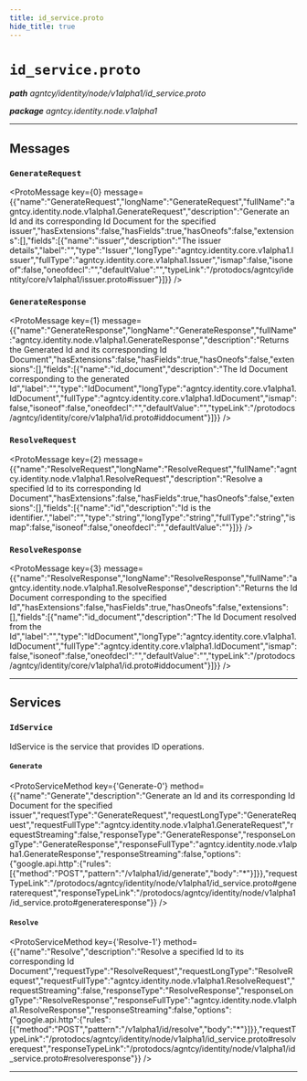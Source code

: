 ```yaml
---
title: id_service.proto
hide_title: true
---
```



# `id_service.proto`
_**path** agntcy/identity/node/v1alpha1/id_service.proto_

_**package** agntcy.identity.node.v1alpha1_



---

## Messages


### `GenerateRequest`
<ProtoMessage key={0} message={{"name":"GenerateRequest","longName":"GenerateRequest","fullName":"agntcy.identity.node.v1alpha1.GenerateRequest","description":"Generate an Id and its corresponding Id Document for the specified issuer","hasExtensions":false,"hasFields":true,"hasOneofs":false,"extensions":[],"fields":[{"name":"issuer","description":"The issuer details","label":"","type":"Issuer","longType":"agntcy.identity.core.v1alpha1.Issuer","fullType":"agntcy.identity.core.v1alpha1.Issuer","ismap":false,"isoneof":false,"oneofdecl":"","defaultValue":"","typeLink":"/protodocs/agntcy/identity/core/v1alpha1/issuer.proto#issuer"}]}} />


### `GenerateResponse`
<ProtoMessage key={1} message={{"name":"GenerateResponse","longName":"GenerateResponse","fullName":"agntcy.identity.node.v1alpha1.GenerateResponse","description":"Returns the Generated Id and its corresponding Id Document","hasExtensions":false,"hasFields":true,"hasOneofs":false,"extensions":[],"fields":[{"name":"id_document","description":"The Id Document corresponding to the generated Id","label":"","type":"IdDocument","longType":"agntcy.identity.core.v1alpha1.IdDocument","fullType":"agntcy.identity.core.v1alpha1.IdDocument","ismap":false,"isoneof":false,"oneofdecl":"","defaultValue":"","typeLink":"/protodocs/agntcy/identity/core/v1alpha1/id.proto#iddocument"}]}} />


### `ResolveRequest`
<ProtoMessage key={2} message={{"name":"ResolveRequest","longName":"ResolveRequest","fullName":"agntcy.identity.node.v1alpha1.ResolveRequest","description":"Resolve a specified Id to its corresponding Id Document","hasExtensions":false,"hasFields":true,"hasOneofs":false,"extensions":[],"fields":[{"name":"id","description":"Id is the identifier.","label":"","type":"string","longType":"string","fullType":"string","ismap":false,"isoneof":false,"oneofdecl":"","defaultValue":""}]}} />


### `ResolveResponse`
<ProtoMessage key={3} message={{"name":"ResolveResponse","longName":"ResolveResponse","fullName":"agntcy.identity.node.v1alpha1.ResolveResponse","description":"Returns the Id Document corresponding to the specified Id","hasExtensions":false,"hasFields":true,"hasOneofs":false,"extensions":[],"fields":[{"name":"id_document","description":"The Id Document resolved from the Id","label":"","type":"IdDocument","longType":"agntcy.identity.core.v1alpha1.IdDocument","fullType":"agntcy.identity.core.v1alpha1.IdDocument","ismap":false,"isoneof":false,"oneofdecl":"","defaultValue":"","typeLink":"/protodocs/agntcy/identity/core/v1alpha1/id.proto#iddocument"}]}} />

---
## Services


### `IdService`

IdService is the service that provides ID operations.


#### `Generate`
<ProtoServiceMethod key={'Generate-0'} method={{"name":"Generate","description":"Generate an Id and its corresponding Id Document for the specified issuer","requestType":"GenerateRequest","requestLongType":"GenerateRequest","requestFullType":"agntcy.identity.node.v1alpha1.GenerateRequest","requestStreaming":false,"responseType":"GenerateResponse","responseLongType":"GenerateResponse","responseFullType":"agntcy.identity.node.v1alpha1.GenerateResponse","responseStreaming":false,"options":{"google.api.http":{"rules":[{"method":"POST","pattern":"/v1alpha1/id/generate","body":"*"}]}},"requestTypeLink":"/protodocs/agntcy/identity/node/v1alpha1/id_service.proto#generaterequest","responseTypeLink":"/protodocs/agntcy/identity/node/v1alpha1/id_service.proto#generateresponse"}} />


#### `Resolve`
<ProtoServiceMethod key={'Resolve-1'} method={{"name":"Resolve","description":"Resolve a specified Id to its corresponding Id Document","requestType":"ResolveRequest","requestLongType":"ResolveRequest","requestFullType":"agntcy.identity.node.v1alpha1.ResolveRequest","requestStreaming":false,"responseType":"ResolveResponse","responseLongType":"ResolveResponse","responseFullType":"agntcy.identity.node.v1alpha1.ResolveResponse","responseStreaming":false,"options":{"google.api.http":{"rules":[{"method":"POST","pattern":"/v1alpha1/id/resolve","body":"*"}]}},"requestTypeLink":"/protodocs/agntcy/identity/node/v1alpha1/id_service.proto#resolverequest","responseTypeLink":"/protodocs/agntcy/identity/node/v1alpha1/id_service.proto#resolveresponse"}} />


---


  